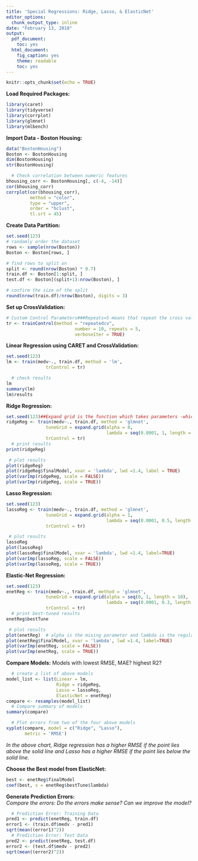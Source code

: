 ---
title: 'Special Regressions: Ridge, Lasso, & ElasticNet'
editor_options:
  chunk_output_type: inline
date: "February 13, 2018"
output:
  pdf_document:
    toc: yes
  html_document:
    fig_caption: yes
    theme: readable
    toc: yes
---

```{r setup, include=FALSE}
knitr::opts_chunk$set(echo = TRUE)
```

__Load Required Packages:__
```{r loadpackages, message = FALSE, warning = FALSE}
library(caret)
library(tidyverse)
library(corrplot)
library(glmnet)
library(mlbench)
```

__Import Data - Boston Housing:__
```{r readdata}
data("BostonHousing")
Boston <- BostonHousing
dim(BostonHousing)
str(BostonHousing)

  # Check correlation between numeric features
bhousing_corr <- BostonHousing[, c(-4, -14)]
cor(bhousing_corr)
corrplot(cor(bhousing_corr),
         method = "color", 
         type = "upper",
         order = "hclust",
         tl.srt = 45)
```

__Create Data Partition:__
```{r datapartition}
set.seed(123)
# randomly order the dataset
rows <- sample(nrow(Boston))
Boston <- Boston[rows, ]

# find rows to split on
split <- round(nrow(Boston) * 0.7)
train.df <- Boston[1:split, ]
test.df <- Boston[(split+1):nrow(Boston), ]

# confirm the size of the split
round(nrow(train.df)/nrow(Boston), digits = 3)
```

__Set up CrossValidation:__
```{r customcontrol}
# Custom Control Parameters###Repeats=5 means that repeat the cross validation 5 times
tr <- trainControl(method = "repeatedcv", 
                          number = 10, repeats = 5,
                          verboseIter = TRUE)
```

__Linear Regression using CARET and CrossValidation:__
```{r linearregression, results= 'hide' }
set.seed(123)
lm <- train(medv~., train.df, method = 'lm',
               trControl = tr)

  # check results
lm
summary(lm) 
lm$results
```

__Ridge Regression:__
```{r ridgeregression, results='hide'}
set.seed(123)##Expand grid is the function which takes parameters -which is different ofr different models##
ridgeReg <- train(medv~., train.df, method = 'glmnet',
               tuneGrid = expand.grid(alpha = 0, 
                                      lambda = seq(0.0001, 1, length = 5)),
               trControl = tr)
  # print results
print(ridgeReg)

 # plot results
plot(ridgeReg)
plot(ridgeReg$finalModel, xvar = 'lambda', lwd =1.4, label = TRUE)
plot(varImp(ridgeReg, scale = FALSE))
plot(varImp(ridgeReg, scale = TRUE))
```

__Lasso Regression:__
```{r lassoregression, results='hide'}
set.seed(123)
lassoReg <- train(medv~., train.df, method = 'glmnet',
               tuneGrid = expand.grid(alpha = 1, 
                                      lambda = seq(0.0001, 0.5, length = 5)),
               trControl = tr)

 # plot results
lassoReg
plot(lassoReg)
plot(lassoReg$finalModel, xvar = 'lambda', lwd =1.4, label=TRUE)
plot(varImp(lassoReg, scale = FALSE))
plot(varImp(lassoReg, scale = TRUE))
```

__Elastic-Net Regression:__
```{r elasticnet, results='hide'}
set.seed(123)
enetReg <- train(medv~., train.df, method = 'glmnet',
               tuneGrid = expand.grid(alpha = seq(0, 1, length = 10), 
                                      lambda = seq(0.0001, 0.3, length = 10)),
               trControl = tr)
  # print best-tuned results
enetReg$bestTune

 # plot results
plot(enetReg)  # alpha is the mixing parameter and lambda is the regularization parameter
plot(enetReg$finalModel, xvar = 'lambda', lwd =1.4, label=TRUE)
plot(varImp(enetReg, scale = FALSE))
plot(varImp(enetReg, scale = TRUE))
```
                    
__Compare Models:__
Models with lowest RMSE, MAE? highest R2?
```{r comparemodels}
  # create a list of above models
model_list <- list(Linear = lm, 
                   Ridge = ridgeReg, 
                   Lasso = lassoReg, 
                   ElasticNet = enetReg)
compare <- resamples(model_list)
  # Compare summary of models
summary(compare)

  # Plot errors from two of the four above models
xyplot(compare, model = c("Ridge", "Lasso"), 
       metric = 'RMSE')

```

_In the above chart, Ridge regression has a higher RMSE if the point lies above the solid line and Lasso has a higher RMSE if the point lies below the solid line._


__Choose the Best model from ElasticNet:__
```{r bestmodel}
best <- enetReg$finalModel
coef(best, s = enetReg$bestTune$lambda)
```

__Generate Prediction Errors:__  
_Compare the errors: Do the errors make sense? Can we improve the model?_
```{r prediction}
  # Prediction Error: Training Data 
pred1 <- predict(enetReg, train.df)
error1 <- (train.df$medv - pred1)
sqrt(mean((error1)^2))
  # Prediction Error: Test Data
pred2 <- predict(enetReg, test.df)
error2 <- (test.df$medv - pred2)
sqrt(mean((error2)^2))

```

